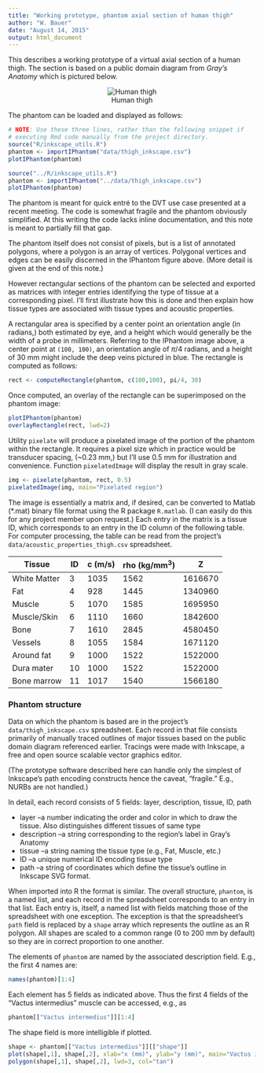 ```yaml
---
title: "Working prototype, phantom axial section of human thigh"
author: "W. Bauer"
date: "August 14, 2015"
output: html_document
---
```


This describes a working prototype of a virtual axial section of a human thigh. The section is based on a public domain diagram from *Gray's Anatomy* which is pictured below.

<center><div style="width:40%">
![Human thigh](https://upload.wikimedia.org/wikipedia/commons/4/4d/Gray432_color.png)
</div></center>

The phantom can be loaded and displayed as follows:

```r
# NOTE: Use these three lines, rather than the following snippet if 
# executing Rmd code manually from the project directory.
source("R/inkscape_utils.R")
phantom <- importIPhantom("data/thigh_inkscape.csv")
plotIPhantom(phantom)
```

```r
source("../R/inkscape_utils.R")
phantom <- importIPhantom("../data/thigh_inkscape.csv")
plotIPhantom(phantom)
```

The phantom is meant for quick entré to the DVT use case presented at a recent meeting. The code is somewhat fragile and the phantom obviously simplified. At this writing the code lacks inline documentation, and this note is meant to partially fill that gap.

The phantom itself does not consist of pixels, but is a list of annotated polygons, where a polygon is an array of vertices. Polygonal vertices and edges can be easily discerned in the IPhantom figure above. (More detail is given at the end of this note.)

However rectangular sections of the phantom can be selected and exported as matrices with integer entries identifying the type of tissue at a corresponding pixel. I'll first illustrate how this is done and then explain how tissue types are associated with tissue types and acoustic properties.

A rectangular area is specified by a center point an orientation angle (in radians,) both estimated by eye, and a height which would generally be the width of a probe in millimeters. Referring to the IPhantom image above, a center point at `(100, 100)`, an orientation angle of $\pi/4$ radians, and a height of 30 mm might include the deep veins pictured in blue. The rectangle is computed as follows:

```r
rect <- computeRectangle(phantom, c(100,100), pi/4, 30)
```

Once computed, an overlay of the rectangle can be superimposed on the phantom image:

```r
plotIPhantom(phantom)
overlayRectangle(rect, lwd=2)
```

Utility `pixelate` will produce a pixelated image of the portion of the phantom within the rectangle. It requires a pixel size which in practice would be transducer spacing, (~0.23 mm,) but I'll use 0.5 mm for illustration and convenience. Function `pixelatedImage` will display the result in gray scale.

```r
img <- pixelate(phantom, rect, 0.5)
pixelatedImage(img, main="Pixelated region")
```

The image is essentially a matrix and, if desired, can be converted to Matlab (*.mat) binary file format using the R package `R.matlab`. (I can easily do this for any project member upon request.) Each entry in the matrix is a tissue ID, which corresponds to an entry in the ID column of the following table. For computer processing, the table can be read from the project's `data/acoustic_properties_thigh.csv` spreadsheet.

Tissue | ID | c (m/s) | rho (kg/mm^3^)| Z
-------|----|---------|----------------|---
White Matter | 3 | 1035 | 1562 | 1616670
Fat | 4 | 928 | 1445 | 1340960
Muscle | 5 | 1070 | 1585 | 1695950
Muscle/Skin | 6 | 1110 | 1660 | 1842600
Bone | 7 | 1610 | 2845 | 4580450
Vessels | 8 | 1055 | 1584 | 1671120
Around fat | 9 | 1000 | 1522 | 1522000
Dura mater | 10 | 1000 | 1522 | 1522000
Bone marrow | 11 | 1017 | 1540 | 1566180

### Phantom structure

Data on which the phantom is based are in the project's `data/thigh_inkscape.csv` spreadsheet. Each record in that file consists primarily of manually traced outlines of major tissues based on the public domain diagram referenced earlier. Tracings were made with Inkscape, a free and open source scalable vector graphics editor. 

(The prototype software described here can handle only the simplest of Inkscape's path encoding constructs hence the caveat, "fragile." E.g., NURBs are not handled.)

In detail, each record consists of 5 fields: layer, description, tissue, ID, path

* layer --a number indicating the order and color in which to draw the tissue. Also distinguishes different tissues of same type
* description --a string corresponding to the region's label in Gray's Anatomy
* tissue --a string naming the tissue type (e.g., Fat, Muscle, etc.)
* ID --a unique numerical ID encoding tissue type
* path --a string of coordinates which define the tissue's outline in Inkscape SVG format.

When imported into R the format is similar. The overall structure, `phantom`, is a named list, and each record in the spreadsheet corresponds to an entry in that list. Each entry is, itself, a named list with fields matching those of the spreadsheet with one exception. The exception is that the spreadsheet's `path` field is replaced by a `shape` array which represents the outline as an R polygon. All shapes are scaled to a common range (0 to 200 mm by default) so they are in correct proportion to one another.

The elements of `phantom` are named by the associated description field. E.g., the first 4 names are:

```r
names(phantom)[1:4]
```

Each element has 5 fields as indicated above. Thus the first 4 fields of the "Vactus intermedius" muscle can be accessed, e.g., as

```r
phantom[["Vactus intermedius"]][1:4]
```

The shape field is more intelligible if plotted.

```r
shape <- phantom[["Vactus intermedius"]][["shape"]]
plot(shape[,1], shape[,2], xlab="x (mm)", ylab="y (mm)", main="Vactus intermedius", asp=1, pch=19)
polygon(shape[,1], shape[,2], lwd=3, col="tan")
```

